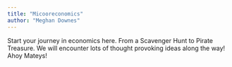 ```yaml
---
title: "Micooreconomics"
author: "Meghan Downes"
---
```


Start your journey in economics here. From a Scavenger Hunt to Pirate Treasure. We will encounter lots of thought provoking ideas along the way! Ahoy Mateys!
